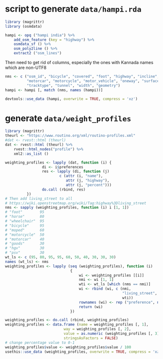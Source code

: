 # script to generate `data/hampi.rda` 

```r
library (magrittr)
library (osmdata)
```
```r
hampi <- opq ("hampi india") %>%
    add_osm_feature (key = "highway") %>%
    osmdata_sf () %>%
    osm_poly2line () %>%
    extract2 ("osm_lines")
```
Then need to get rid of columns, especially the ones with Kannada names which
are non-UTF8
```r
nms <- c ("osm_id", "bicycle", "covered", "foot", "highway", "incline",
          "motorcar", "motorcycle", "motor_vehicle", "oneway", "surface",
          "tracktype", "tunnel", "width", "geometry")
hampi <- hampi [, match (nms, names (hampi))]
```
```r
devtools::use_data (hampi, overwrite = TRUE, compress = 'xz')
```

# generate `data/weight_profiles`

```r
library (magrittr)
theurl <- "https://www.routino.org/xml/routino-profiles.xml"
#dat <- rvest::html (theurl)
dat <- rvest::html (theurl) %>%
    rvest::html_nodes("profile") %>%
    xml2::as_list ()
```
```r
weighting_profiles <- lapply (dat, function (i) {
                 di <- i$preferences
                 res <- lapply (di, function (j) 
                         c (attr (i, "name"),
                            attr (j, "highway"),
                            attr (j, "percent")))
                 do.call (rbind, res)
          })
# Then add living_street to all
# https://wiki.openstreetmap.org/wiki/Tag:highway%3Dliving_street
nms <- sapply (weighting_profiles, function (i) i [1, 1])
# "foot"        95
# "horse"       80
# "wheelchair"  95
# "bicycle"     95
# "moped"       60
# "motorcycle"  50
# "motorcar"    40
# "goods"       30
# "hgv"         30
# "psv"         30
wt_ls <- c (95, 80, 95, 95, 60, 50, 40, 30, 30, 30)
names (wt_ls) <- nms
weighting_profiles <- lapply (seq (weighting_profiles), function (i)
                              {
                                  wi <- weighting_profiles [[i]]
                                  nmi <- wi [1, 1]
                                  wti <- wt_ls [which (nms == nmi)]
                                  wi <- rbind (wi, c (nmi, 
                                                      "living_street",
                                                      wti))
                                  rownames (wi) <- rep ("preference", nrow (wi))
                                  return (wi)
                              })

weighting_profiles <- do.call (rbind, weighting_profiles)
weighting_profiles <- data.frame (name = weighting_profiles [, 1],
                           way = weighting_profiles [, 2],
                           value = as.numeric (weighting_profiles [, 3]),
                           stringsAsFactors = FALSE)
# change percentage value to 0-1
weighting_profiles$value <- weighting_profiles$value / 100
usethis::use_data (weighting_profiles, overwrite = TRUE, compress = 'xz')
```
